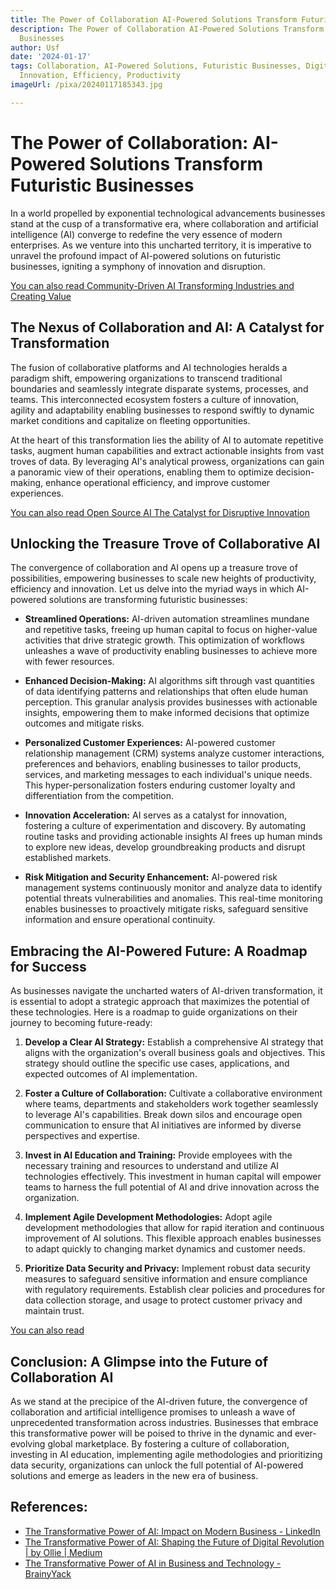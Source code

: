 ```yaml
---
title: The Power of Collaboration AI-Powered Solutions Transform Futuristic Businesses
description: The Power of Collaboration AI-Powered Solutions Transform Futuristic
  Businesses
author: Usf
date: '2024-01-17'
tags: Collaboration, AI-Powered Solutions, Futuristic Businesses, Digital Transformation,
  Innovation, Efficiency, Productivity
imageUrl: /pixa/20240117185343.jpg

---
```

# The Power of Collaboration: AI-Powered Solutions Transform Futuristic Businesses

In a  world propelled by exponential technological advancements businesses stand at the  cusp of a transformative era, where collaboration and artificial intelligence (AI) converge to  redefine the very essence of modern enterprises. As we venture into this uncharted territory, it is imperative to unravel the profound impact of AI-powered solutions on futuristic businesses, igniting a symphony of innovation and disruption.

[You can also read Community-Driven AI Transforming Industries  and Creating Value](Community-Driven%20AI%20Transforming%20Industries%20and%20Creating%20Value)


## The  Nexus of Collaboration and AI: A Catalyst for Transformation

The fusion of collaborative platforms and AI technologies heralds a paradigm shift, empowering organizations to transcend traditional boundaries and seamlessly integrate disparate systems, processes,  and teams. This interconnected ecosystem fosters a culture of innovation, agility and adaptability enabling businesses to  respond swiftly to  dynamic  market conditions and capitalize on fleeting  opportunities.

At the heart of this transformation lies  the ability of AI to automate repetitive tasks, augment human capabilities and extract actionable insights from vast troves of data. By leveraging AI's analytical prowess,  organizations can gain a panoramic view of their operations, enabling them to optimize  decision-making, enhance operational efficiency, and improve customer experiences.

[You can also  read Open Source  AI  The Catalyst for Disruptive Innovation](Open%20Source%20AI%20The%20Catalyst%20for%20Disruptive%20Innovation)


## Unlocking the Treasure Trove of Collaborative AI

The  convergence of collaboration and AI opens up a treasure  trove of possibilities, empowering businesses  to scale new heights of productivity, efficiency and innovation. Let us delve into the myriad ways in which AI-powered solutions are transforming  futuristic businesses:

* **Streamlined Operations:** AI-driven automation streamlines mundane and repetitive tasks, freeing up  human capital to focus on higher-value  activities that drive strategic growth. This optimization of workflows unleashes a wave of  productivity enabling businesses to achieve more with fewer resources.

* **Enhanced Decision-Making:** AI algorithms sift through vast quantities of  data identifying patterns  and relationships that often elude human perception. This granular analysis provides businesses with actionable insights, empowering them  to make informed decisions that  optimize outcomes and  mitigate risks.

* **Personalized Customer Experiences:** AI-powered customer relationship management (CRM) systems analyze customer interactions,  preferences and behaviors, enabling businesses to tailor products, services, and marketing messages to  each individual's unique needs. This hyper-personalization  fosters enduring customer loyalty and differentiation from the competition.

* **Innovation Acceleration:** AI serves as a catalyst for innovation, fostering a culture of experimentation and discovery. By automating routine tasks and providing actionable insights AI frees up human minds to explore new ideas, develop groundbreaking products and disrupt  established  markets.

* **Risk Mitigation and Security Enhancement:** AI-powered risk management systems continuously monitor and analyze data to identify  potential threats vulnerabilities and anomalies. This real-time monitoring enables businesses to proactively mitigate risks, safeguard  sensitive information and ensure operational continuity.

## Embracing the AI-Powered Future: A Roadmap for Success

As businesses navigate the uncharted waters of AI-driven transformation, it is essential to adopt a strategic approach that maximizes the potential of these technologies. Here is a roadmap to guide organizations on their journey to becoming future-ready:

1. **Develop a Clear  AI Strategy:**  Establish a  comprehensive AI strategy that aligns with the organization's overall business goals and objectives. This strategy  should outline  the specific use cases, applications, and expected outcomes of AI implementation.

2. **Foster a Culture  of  Collaboration:** Cultivate  a collaborative environment where teams, departments  and stakeholders work together  seamlessly to leverage AI's capabilities. Break down  silos and encourage  open communication to ensure that AI initiatives are  informed by diverse perspectives and  expertise.

3. **Invest in  AI  Education and Training:** Provide employees with the necessary training and  resources to understand  and utilize AI technologies effectively. This investment in human  capital will empower teams  to harness the  full potential of AI and drive  innovation across the organization.

4. **Implement Agile Development Methodologies:**  Adopt agile development methodologies that allow for rapid iteration  and continuous improvement of AI solutions. This flexible  approach enables businesses to adapt quickly to changing  market dynamics and customer needs.

5. **Prioritize  Data  Security and Privacy:** Implement robust data  security measures to safeguard sensitive information and ensure compliance  with regulatory requirements. Establish clear policies and procedures  for data collection storage, and usage to protect  customer privacy  and maintain trust.

[You can also read ]()


## Conclusion: A Glimpse  into the Future of Collaboration AI

As we stand at the precipice of the AI-driven future, the convergence of collaboration and artificial intelligence promises to unleash a wave of  unprecedented transformation across industries. Businesses that embrace this transformative power will be poised  to  thrive  in the dynamic and ever-evolving global marketplace. By fostering a culture of collaboration, investing in AI education, implementing agile methodologies and prioritizing data security, organizations can  unlock the full potential of  AI-powered solutions and emerge as  leaders in the new era of business.

## References:
- [The Transformative Power of AI: Impact on Modern Business - LinkedIn](https://www.linkedin.com/pulse/transformative-power-ai-impact-modern-business-mcdaccg)
- [The Transformative Power of AI: Shaping the Future of Digital Revolution | by Ollie | Medium](https://medium.com/@ohermans1/the-transformative-power-of-ai-shaping-the-future-of-digital-revolution-d5d906ccc61b)
- [The Transformative Power of AI in Business and Technology - BrainyYack](https://www.brainyyack.com/the-transformative-power-of-ai-in-business-and-technology/)
